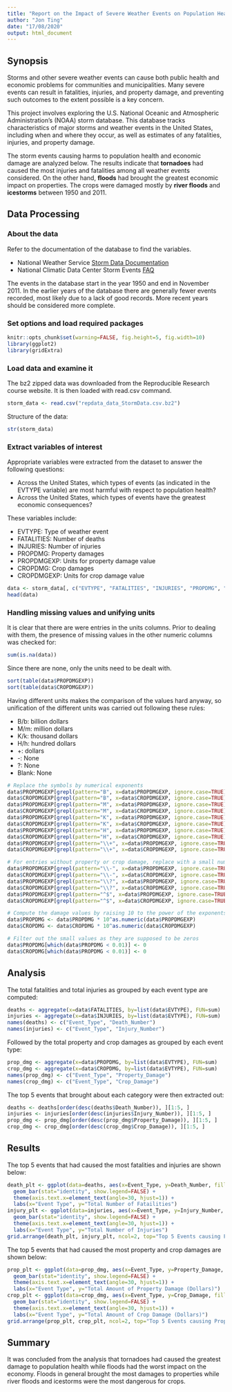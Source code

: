---
title: "Report on the Impact of Severe Weather Events on Population Health and Economy"
author: "Jon Ting"
date: "17/08/2020"
output: html_document
---

## Synopsis
Storms and other severe weather events can cause both public health and economic problems for communities and municipalities. Many severe events can result in fatalities, injuries, and property damage, and preventing such outcomes to the extent possible is a key concern.  

This project involves exploring the U.S. National Oceanic and Atmospheric Administration’s (NOAA) storm database. This database tracks characteristics of major storms and weather events in the United States, including when and where they occur, as well as estimates of any fatalities, injuries, and property damage.  

The storm events causing harms to population health and economic damage are analyzed below. The results indicate that **tornadoes** had caused the most injuries and fatalities among all weather events considered. On the other hand, **floods** had brought the greatest economic impact on properties. The crops were damaged mostly by **river floods** and **icestorms** between 1950 and 2011. 


## Data Processing

### About the data
Refer to the documentation of the database to find the variables.  

- National Weather Service [Storm Data Documentation](https://d396qusza40orc.cloudfront.net/repdata%2Fpeer2_doc%2Fpd01016005curr.pdf)  
- National Climatic Data Center Storm Events [FAQ](https://d396qusza40orc.cloudfront.net/repdata%2Fpeer2_doc%2FNCDC%20Storm%20Events-FAQ%20Page.pdf)  

The events in the database start in the year 1950 and end in November 2011. In the earlier years of the database there are generally fewer events recorded, most likely due to a lack of good records. More recent years should be considered more complete.

### Set options and load required packages
```{r Setup and load libraries, cache=TRUE}
knitr::opts_chunk$set(warning=FALSE, fig.height=5, fig.width=10)
library(ggplot2)
library(gridExtra)
```

### Load data and examine it
The bz2 zipped data was downloaded from the Reproducible Research course website. It is then loaded with read.csv command.
```{r Load data, cache=TRUE}
storm_data <- read.csv("repdata_data_StormData.csv.bz2")
```

Structure of the data:
```{r Structure, cache=TRUE}
str(storm_data)
```

### Extract variables of interest
Appropriate variables were extracted from the dataset to answer the following questions:  

- Across the United States, which types of events (as indicated in the EVTYPE variable) are most harmful with respect to population health?
- Across the United States, which types of events have the greatest economic consequences?

These variables include:

- EVTYPE: Type of weather event
- FATALITIES: Number of deaths
- INJURIES: Number of injuries
- PROPDMG: Property damages
- PROPDMGEXP: Units for property damage value
- CROPDMG: Crop damages
- CROPDMGEXP: Units for crop damage value
```{r Extract variables of interest, cache=TRUE}
data <- storm_data[, c("EVTYPE", "FATALITIES", "INJURIES", "PROPDMG", "PROPDMGEXP", "CROPDMG", "CROPDMGEXP")]
head(data)
```

### Handling missing values and unifying units
It is clear that there are were entries in the units columns. Prior to dealing with them, the presence of missing values in the other numeric columns was checked for:
```{r Missing values, cache=TRUE}
sum(is.na(data))
```

Since there are none, only the units need to be dealt with. 
```{r Unit columns, cache=TRUE}
sort(table(data$PROPDMGEXP))
sort(table(data$CROPDMGEXP))
```

Having different units makes the comparison of the values hard anyway, so unification of the different units was carried out following these rules:

- B/b: billion dollars
- M/m: million dollars
- K/k: thousand dollars
- H/h: hundred dollars
- +: dollars
- -: None
- ?: None
- Blank: None

```{r Unify units, cache=TRUE}
# Replace the symbols by numerical exponents
data$PROPDMGEXP[grepl(pattern="B", x=data$PROPDMGEXP, ignore.case=TRUE)] <- 9
data$CROPDMGEXP[grepl(pattern="B", x=data$CROPDMGEXP, ignore.case=TRUE)] <- 9
data$PROPDMGEXP[grepl(pattern="M", x=data$PROPDMGEXP, ignore.case=TRUE)] <- 6
data$CROPDMGEXP[grepl(pattern="M", x=data$CROPDMGEXP, ignore.case=TRUE)] <- 6
data$PROPDMGEXP[grepl(pattern="K", x=data$PROPDMGEXP, ignore.case=TRUE)] <- 3
data$CROPDMGEXP[grepl(pattern="K", x=data$CROPDMGEXP, ignore.case=TRUE)] <- 3
data$PROPDMGEXP[grepl(pattern="H", x=data$PROPDMGEXP, ignore.case=TRUE)] <- 2
data$CROPDMGEXP[grepl(pattern="H", x=data$CROPDMGEXP, ignore.case=TRUE)] <- 2
data$PROPDMGEXP[grepl(pattern="\\+", x=data$PROPDMGEXP, ignore.case=TRUE)] <- 0
data$CROPDMGEXP[grepl(pattern="\\+", x=data$CROPDMGEXP, ignore.case=TRUE)] <- 0

# For entries without property or crop damage, replace with a small number
data$PROPDMGEXP[grepl(pattern="\\-", x=data$PROPDMGEXP, ignore.case=TRUE)] <- -3
data$CROPDMGEXP[grepl(pattern="\\-", x=data$CROPDMGEXP, ignore.case=TRUE)] <- -3
data$PROPDMGEXP[grepl(pattern="\\?", x=data$PROPDMGEXP, ignore.case=TRUE)] <- -3
data$CROPDMGEXP[grepl(pattern="\\?", x=data$CROPDMGEXP, ignore.case=TRUE)] <- -3
data$PROPDMGEXP[grepl(pattern="^$", x=data$PROPDMGEXP, ignore.case=TRUE)] <- -3
data$CROPDMGEXP[grepl(pattern="^$", x=data$CROPDMGEXP, ignore.case=TRUE)] <- -3

# Compute the damage values by raising 10 to the power of the exponents
data$PROPDMG <- data$PROPDMG * 10^as.numeric(data$PROPDMGEXP)
data$CROPDMG <- data$CROPDMG * 10^as.numeric(data$CROPDMGEXP)

# Filter out the small values as they are supposed to be zeros
data$PROPDMG[which(data$PROPDMG < 0.01)] <- 0
data$CROPDMG[which(data$PROPDMG < 0.01)] <- 0
```


## Analysis
The total fatalities and total injuries as grouped by each event type are computed:
```{r Total fatalities and injuries, cache=TRUE}
deaths <- aggregate(x=data$FATALITIES, by=list(data$EVTYPE), FUN=sum)
injuries <- aggregate(x=data$INJURIES, by=list(data$EVTYPE), FUN=sum)
names(deaths) <- c("Event_Type", "Death_Number")
names(injuries) <- c("Event_Type", "Injury_Number")
```

Followed by the total property and crop damages as grouped by each event type:
```{r Total property and crop damages, cache=TRUE}
prop_dmg <- aggregate(x=data$PROPDMG, by=list(data$EVTYPE), FUN=sum)
crop_dmg <- aggregate(x=data$CROPDMG, by=list(data$EVTYPE), FUN=sum)
names(prop_dmg) <- c("Event_Type", "Property_Damage")
names(crop_dmg) <- c("Event_Type", "Crop_Damage")
```

The top 5 events that brought about each category were then extracted out:
```{r Top 5 events, cache=TRUE}
deaths <- deaths[order(desc(deaths$Death_Number)), ][1:5, ]
injuries <- injuries[order(desc(injuries$Injury_Number)), ][1:5, ]
prop_dmg <- prop_dmg[order(desc(prop_dmg$Property_Damage)), ][1:5, ]
crop_dmg <- crop_dmg[order(desc(crop_dmg$Crop_Damage)), ][1:5, ]
```


## Results
The top 5 events that had caused the most fatalities and injuries are shown below:
```{r Population health impact, cache=TRUE}
death_plt <- ggplot(data=deaths, aes(x=Event_Type, y=Death_Number, fill=Event_Type)) + 
  geom_bar(stat="identity", show.legend=FALSE) + 
  theme(axis.text.x=element_text(angle=30, hjust=1)) + 
  labs(x="Event Type", y="Total Number of Fatailities")
injury_plt <- ggplot(data=injuries, aes(x=Event_Type, y=Injury_Number, fill=Event_Type)) + 
  geom_bar(stat="identity", show.legend=FALSE) + 
  theme(axis.text.x=element_text(angle=30, hjust=1)) + 
  labs(x="Event Type", y="Total Number of Injuries")
grid.arrange(death_plt, injury_plt, ncol=2, top="Top 5 Events causing Fatalities and Injuries")
```

The top 5 events that had caused the most property and crop damages are shown below:
```{r Economic impact, cache=TRUE}
prop_plt <- ggplot(data=prop_dmg, aes(x=Event_Type, y=Property_Damage, fill=Event_Type)) + 
  geom_bar(stat="identity", show.legend=FALSE) + 
  theme(axis.text.x=element_text(angle=30, hjust=1)) + 
  labs(x="Event Type", y="Total Amount of Property Damage (Dollars)")
crop_plt <- ggplot(data=crop_dmg, aes(x=Event_Type, y=Crop_Damage, fill=Event_Type)) + 
  geom_bar(stat="identity", show.legend=FALSE) + 
  theme(axis.text.x=element_text(angle=30, hjust=1)) + 
  labs(x="Event Type", y="Total Amount of Crop Damage (Dollars)")
grid.arrange(prop_plt, crop_plt, ncol=2, top="Top 5 Events causing Property and Crop Damages")
```

## Summary
It was concluded from the analysis that tornadoes had caused the greatest damage to population health while floods had the worst impact on the economy. Floods in general brought the most damages to properties while river floods and icestorms were the most dangerous for crops.
